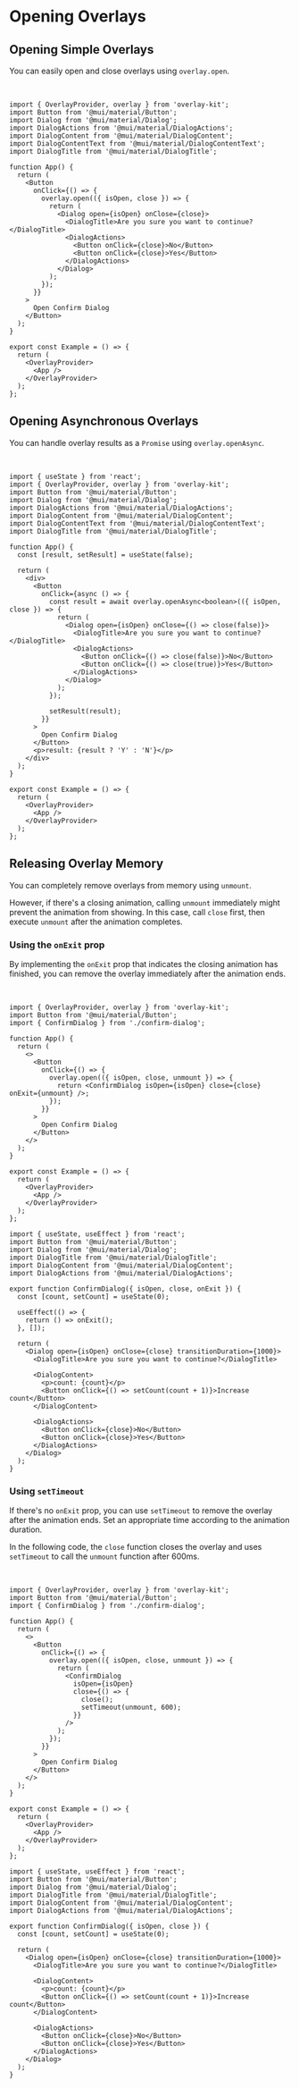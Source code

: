 
# Opening Overlays

## Opening Simple Overlays

You can easily open and close overlays using `overlay.open`.

<br />

<Sandpack>

```tsx Example.tsx active
import { OverlayProvider, overlay } from 'overlay-kit';
import Button from '@mui/material/Button';
import Dialog from '@mui/material/Dialog';
import DialogActions from '@mui/material/DialogActions';
import DialogContent from '@mui/material/DialogContent';
import DialogContentText from '@mui/material/DialogContentText';
import DialogTitle from '@mui/material/DialogTitle';

function App() {
  return (
    <Button
      onClick={() => {
        overlay.open(({ isOpen, close }) => {
          return (
            <Dialog open={isOpen} onClose={close}>
              <DialogTitle>Are you sure you want to continue?</DialogTitle>
              <DialogActions>
                <Button onClick={close}>No</Button>
                <Button onClick={close}>Yes</Button>
              </DialogActions>
            </Dialog>
          );
        });
      }}
    >
      Open Confirm Dialog
    </Button>
  );
}

export const Example = () => {
  return (
    <OverlayProvider>
      <App />
    </OverlayProvider>
  );
};
```

</Sandpack>

## Opening Asynchronous Overlays

You can handle overlay results as a `Promise` using `overlay.openAsync`.

<br />

<Sandpack>

```tsx Example.tsx active
import { useState } from 'react';
import { OverlayProvider, overlay } from 'overlay-kit';
import Button from '@mui/material/Button';
import Dialog from '@mui/material/Dialog';
import DialogActions from '@mui/material/DialogActions';
import DialogContent from '@mui/material/DialogContent';
import DialogContentText from '@mui/material/DialogContentText';
import DialogTitle from '@mui/material/DialogTitle';

function App() {
  const [result, setResult] = useState(false);

  return (
    <div>
      <Button
        onClick={async () => {
          const result = await overlay.openAsync<boolean>(({ isOpen, close }) => {
            return (
              <Dialog open={isOpen} onClose={() => close(false)}>
                <DialogTitle>Are you sure you want to continue?</DialogTitle>
                <DialogActions>
                  <Button onClick={() => close(false)}>No</Button>
                  <Button onClick={() => close(true)}>Yes</Button>
                </DialogActions>
              </Dialog>
            );
          });

          setResult(result);
        }}
      >
        Open Confirm Dialog
      </Button>
      <p>result: {result ? 'Y' : 'N'}</p>
    </div>
  );
}

export const Example = () => {
  return (
    <OverlayProvider>
      <App />
    </OverlayProvider>
  );
};
```

</Sandpack>

## Releasing Overlay Memory

You can completely remove overlays from memory using `unmount`.

However, if there's a closing animation, calling `unmount` immediately might prevent the animation from showing.
In this case, call `close` first, then execute `unmount` after the animation completes.

### Using the `onExit` prop

By implementing the `onExit` prop that indicates the closing animation has finished, you can remove the overlay immediately after the animation ends.

<br />

<Sandpack>

```tsx Example.tsx active
import { OverlayProvider, overlay } from 'overlay-kit';
import Button from '@mui/material/Button';
import { ConfirmDialog } from './confirm-dialog';

function App() {
  return (
    <>
      <Button
        onClick={() => {
          overlay.open(({ isOpen, close, unmount }) => {
            return <ConfirmDialog isOpen={isOpen} close={close} onExit={unmount} />;
          });
        }}
      >
        Open Confirm Dialog
      </Button>
    </>
  );
}

export const Example = () => {
  return (
    <OverlayProvider>
      <App />
    </OverlayProvider>
  );
};
```

```tsx confirm-dialog.tsx
import { useState, useEffect } from 'react';
import Button from '@mui/material/Button';
import Dialog from '@mui/material/Dialog';
import DialogTitle from '@mui/material/DialogTitle';
import DialogContent from '@mui/material/DialogContent';
import DialogActions from '@mui/material/DialogActions';

export function ConfirmDialog({ isOpen, close, onExit }) {
  const [count, setCount] = useState(0);

  useEffect(() => {
    return () => onExit();
  }, []);

  return (
    <Dialog open={isOpen} onClose={close} transitionDuration={1000}>
      <DialogTitle>Are you sure you want to continue?</DialogTitle>

      <DialogContent>
        <p>count: {count}</p>
        <Button onClick={() => setCount(count + 1)}>Increase count</Button>
      </DialogContent>

      <DialogActions>
        <Button onClick={close}>No</Button>
        <Button onClick={close}>Yes</Button>
      </DialogActions>
    </Dialog>
  );
}
```

</Sandpack>

### Using `setTimeout`

If there's no `onExit` prop, you can use `setTimeout` to remove the overlay after the animation ends.
Set an appropriate time according to the animation duration.

In the following code, the `close` function closes the overlay and uses `setTimeout` to call the `unmount` function after 600ms.

<br />

<Sandpack>

```tsx Example.tsx active
import { OverlayProvider, overlay } from 'overlay-kit';
import Button from '@mui/material/Button';
import { ConfirmDialog } from './confirm-dialog';

function App() {
  return (
    <>
      <Button
        onClick={() => {
          overlay.open(({ isOpen, close, unmount }) => {
            return (
              <ConfirmDialog
                isOpen={isOpen}
                close={() => {
                  close();
                  setTimeout(unmount, 600);
                }}
              />
            );
          });
        }}
      >
        Open Confirm Dialog
      </Button>
    </>
  );
}

export const Example = () => {
  return (
    <OverlayProvider>
      <App />
    </OverlayProvider>
  );
};
```

```tsx confirm-dialog.tsx
import { useState, useEffect } from 'react';
import Button from '@mui/material/Button';
import Dialog from '@mui/material/Dialog';
import DialogTitle from '@mui/material/DialogTitle';
import DialogContent from '@mui/material/DialogContent';
import DialogActions from '@mui/material/DialogActions';

export function ConfirmDialog({ isOpen, close }) {
  const [count, setCount] = useState(0);

  return (
    <Dialog open={isOpen} onClose={close} transitionDuration={1000}>
      <DialogTitle>Are you sure you want to continue?</DialogTitle>

      <DialogContent>
        <p>count: {count}</p>
        <Button onClick={() => setCount(count + 1)}>Increase count</Button>
      </DialogContent>

      <DialogActions>
        <Button onClick={close}>No</Button>
        <Button onClick={close}>Yes</Button>
      </DialogActions>
    </Dialog>
  );
}
```

</Sandpack>
